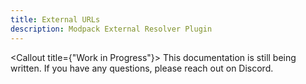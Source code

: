 ```yaml
---
title: External URLs
description: Modpack External Resolver Plugin
---
```


<Callout title={"Work in Progress"}>
  This documentation is still being written. If you have any questions, please
  reach out on Discord.
</Callout>
